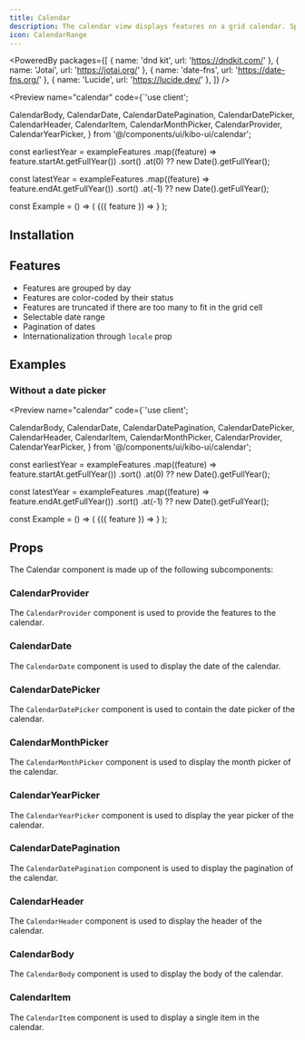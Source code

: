 ```yaml
---
title: Calendar
description: The calendar view displays features on a grid calendar. Specifically it shows the end date of each feature, and groups features by day.
icon: CalendarRange
---
```


<PoweredBy packages={[
  { name: 'dnd kit', url: 'https://dndkit.com/' },
  { name: 'Jotai', url: 'https://jotai.org/' },
  { name: 'date-fns', url: 'https://date-fns.org/' },
  { name: 'Lucide', url: 'https://lucide.dev/' },
]} />

<Preview name="calendar" code={`'use client';

  CalendarBody,
  CalendarDate,
  CalendarDatePagination,
  CalendarDatePicker,
  CalendarHeader,
  CalendarItem,
  CalendarMonthPicker,
  CalendarProvider,
  CalendarYearPicker,
} from '@/components/ui/kibo-ui/calendar';

const earliestYear =
  exampleFeatures
    .map((feature) => feature.startAt.getFullYear())
    .sort()
    .at(0) ?? new Date().getFullYear();

const latestYear =
  exampleFeatures
    .map((feature) => feature.endAt.getFullYear())
    .sort()
    .at(-1) ?? new Date().getFullYear();

const Example = () => (
  <CalendarProvider>
    <CalendarDate>
      <CalendarDatePicker>
        <CalendarMonthPicker />
        <CalendarYearPicker start={earliestYear} end={latestYear} />
      </CalendarDatePicker>
      <CalendarDatePagination />
    </CalendarDate>
    <CalendarHeader />
    <CalendarBody features={exampleFeatures}>
      {({ feature }) => <CalendarItem key={feature.id} feature={feature} />}
    </CalendarBody>
  </CalendarProvider>
);


## Installation

<Installer packageName="calendar" />

## Features

- Features are grouped by day
- Features are color-coded by their status
- Features are truncated if there are too many to fit in the grid cell
- Selectable date range
- Pagination of dates
- Internationalization through `locale` prop

## Examples

### Without a date picker

<Preview name="calendar" code={`'use client';

  CalendarBody,
  CalendarDate,
  CalendarDatePagination,
  CalendarDatePicker,
  CalendarHeader,
  CalendarItem,
  CalendarMonthPicker,
  CalendarProvider,
  CalendarYearPicker,
} from '@/components/ui/kibo-ui/calendar';

const earliestYear =
  exampleFeatures
    .map((feature) => feature.startAt.getFullYear())
    .sort()
    .at(0) ?? new Date().getFullYear();

const latestYear =
  exampleFeatures
    .map((feature) => feature.endAt.getFullYear())
    .sort()
    .at(-1) ?? new Date().getFullYear();

const Example = () => (
  <CalendarProvider>
    <CalendarHeader />
    <CalendarBody features={exampleFeatures}>
      {({ feature }) => <CalendarItem key={feature.id} feature={feature} />}
    </CalendarBody>
  </CalendarProvider>
);


## Props

The Calendar component is made up of the following subcomponents:

### CalendarProvider

The `CalendarProvider` component is used to provide the features to the calendar.

<AutoTypeTable path="node_modules/@repo/calendar/index.tsx" name="CalendarProviderProps" />

### CalendarDate

The `CalendarDate` component is used to display the date of the calendar.

<AutoTypeTable path="node_modules/@repo/calendar/index.tsx" name="CalendarDateProps" />

### CalendarDatePicker

The `CalendarDatePicker` component is used to contain the date picker of the calendar.

<AutoTypeTable path="node_modules/@repo/calendar/index.tsx" name="CalendarDatePickerProps" />

### CalendarMonthPicker

The `CalendarMonthPicker` component is used to display the month picker of the calendar.

<AutoTypeTable path="node_modules/@repo/calendar/index.tsx" name="CalendarMonthPickerProps" />

### CalendarYearPicker

The `CalendarYearPicker` component is used to display the year picker of the calendar.

<AutoTypeTable path="node_modules/@repo/calendar/index.tsx" name="CalendarYearPickerProps" />

### CalendarDatePagination

The `CalendarDatePagination` component is used to display the pagination of the calendar.

<AutoTypeTable path="node_modules/@repo/calendar/index.tsx" name="CalendarDatePaginationProps" />

### CalendarHeader

The `CalendarHeader` component is used to display the header of the calendar.

<AutoTypeTable path="node_modules/@repo/calendar/index.tsx" name="CalendarHeaderProps" />

### CalendarBody

The `CalendarBody` component is used to display the body of the calendar.

<AutoTypeTable path="node_modules/@repo/calendar/index.tsx" name="CalendarBodyProps" />

### CalendarItem

The `CalendarItem` component is used to display a single item in the calendar.

<AutoTypeTable path="node_modules/@repo/calendar/index.tsx" name="CalendarItemProps" />
